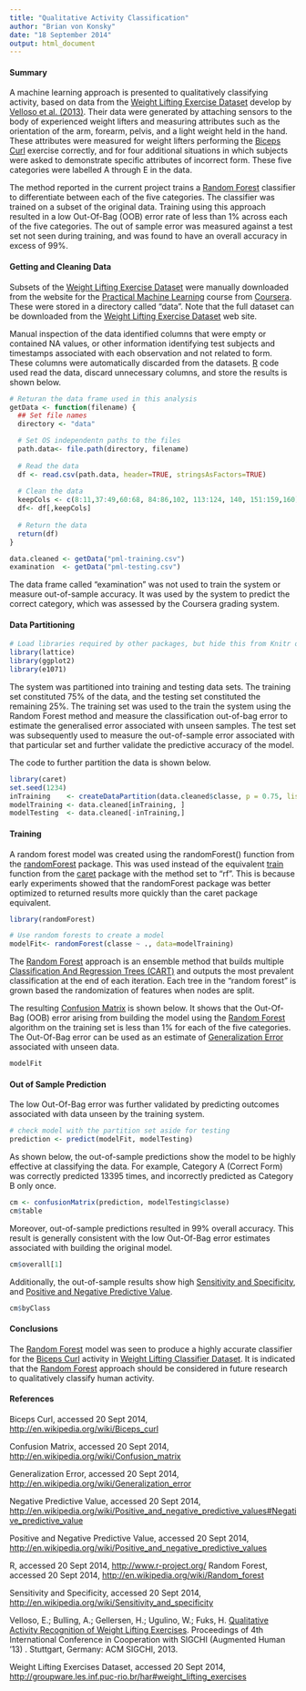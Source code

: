 ```yaml
---
title: "Qualitative Activity Classification"
author: "Brian von Konsky"
date: "18 September 2014"
output: html_document
---
```

#### Summary

A machine learning approach is presented to qualitatively classifying activity, based on data from
the [Weight Lifting Exercise Dataset](http://groupware.les.inf.puc-rio.br/har#weight_lifting_exercises) 
develop by [Velloso et al. (2013)](http://groupware.les.inf.puc-rio.br/public/papers/2013.Velloso.QAR-WLE.pdf).
Their data were generated by attaching sensors to the body of experienced weight lifters and measuring attributes such as the orientation of the arm, forearm, pelvis, and a light weight held in the hand.  These attributes were measured for weight lifters performing the [Biceps Curl](http://en.wikipedia.org/wiki/Biceps_curl) exercise correctly, and for four additional situations in which subjects were asked to demonstrate specific attributes of incorrect form.  These five categories were labelled A through E in the data.

The method reported in the current project trains a [Random Forest](http://en.wikipedia.org/wiki/Random_forest) classifier to differentiate between each of the five categories.  The classifier was trained on a subset of the original data. Training using this approach resulted in a low Out-Of-Bag (OOB) error rate of less than 1% across each of the five categories. The out of sample error was measured against a test set not seen during training, and was found to have an overall accuracy in excess of 99%.

#### Getting and Cleaning Data

Subsets of the [Weight Lifting Exercise Dataset](http://groupware.les.inf.puc-rio.br/har#weight_lifting_exercises) were manually downloaded from the website for the [Practical Machine Learning](https://www.coursera.org/course/predmachlearn) course from [Coursera](https://www.coursera.org/). These were stored in a directory called "data".  Note that the full dataset can be downloaded from the [Weight Lifting Exercise Dataset](http://groupware.les.inf.puc-rio.br/har#weight_lifting_exercises) web site.

Manual inspection of the data identified columns that were empty or contained NA values, or other information identifying test subjects and timestamps associated with each observation and not related to form. These columns were automatically discarded from the datasets. [R](http://www.r-project.org/) code used read the data, discard unnecessary columns, and store the results is shown below.


```r
# Returan the data frame used in this analysis
getData <- function(filename) {
  ## Set file names
  directory <- "data"

  # Set OS independentn paths to the files
  path.data<- file.path(directory, filename)
  
  # Read the data
  df <- read.csv(path.data, header=TRUE, stringsAsFactors=TRUE)
  
  # Clean the data
  keepCols <- c(8:11,37:49,60:68, 84:86,102, 113:124, 140, 151:159,160)
  df<- df[,keepCols]
  
  # Return the data
  return(df)
}

data.cleaned <- getData("pml-training.csv")
examination  <- getData("pml-testing.csv")
```

The data frame called "examination" was not used to train the system or measure out-of-sample accuracy. It was used by the system to predict the correct category, which was assessed by the Coursera grading system.

#### Data Partitioning

```r
# Load libraries required by other packages, but hide this from Knitr output
library(lattice)
library(ggplot2)
library(e1071)
```

The system was partitioned into training and testing data sets. The training set constituted 75% of the data, and the testing set constituted the remaining 25%.  The training set was used to the train the system using the Random Forest method and measure the classification out-of-bag error to estimate the generalised error associated with unseen samples. The test set was subsequently used to measure the out-of-sample error associated with that particular set and further validate the predictive accuracy of the model. 

The code to further partition the data is shown below.

```r
library(caret)
set.seed(1234)
inTraining    <- createDataPartition(data.cleaned$classe, p = 0.75, list = FALSE)
modelTraining <- data.cleaned[inTraining, ]
modelTesting  <- data.cleaned[-inTraining,]
```

#### Training

A random forest model was created using the randomForest() function from the [randomForest](http://cran.r-project.org/web/packages/randomForest/index.html) package.  This was used instead of the equivalent [train](http://www.inside-r.org/packages/cran/caret/docs/train) function from the [caret](http://cran.r-project.org/web/packages/caret/index.html) package with the method set to "rf". This is because early experiments showed that the randomForest package was better optimized to returned results more quickly than the caret package equivalent.


```r
library(randomForest)

# Use random forests to create a model
modelFit<- randomForest(classe ~ ., data=modelTraining)
```

The [Random Forest](http://en.wikipedia.org/wiki/Random_forest)  approach is an ensemble method that builds multiple [Classification And Regression Trees (CART)](http://en.wikipedia.org/wiki/CART) and outputs the most prevalent classification at the end of each iteration.  Each tree in the "random forest" is grown based the randomization of features when nodes are split.

The resulting [Confusion Matrix](en.wikipedia.org/wiki/Confusion_matrix) is shown below.  It shows that the Out-Of-Bag (OOB) error arising from building the model using the [Random Forest](http://en.wikipedia.org/wiki/Random_forest#History) algorithm on the training set is less than 1% for each of the five categories. The Out-Of-Bag error can be used as an estimate of [Generalization Error](http://en.wikipedia.org/wiki/Generalization_error) associated with unseen data.


```r
modelFit
```

#### Out of Sample Prediction

The low Out-Of-Bag error was further validated by predicting outcomes associated with data unseen by the training system.

```r
# check model with the partition set aside for testing
prediction <- predict(modelFit, modelTesting)
```

As shown below, the out-of-sample predictions show the model to be highly effective at classifying the data. For example, Category A (Correct Form) was correctly predicted 13395 times, and incorrectly predicted as Category B only once.


```r
cm <- confusionMatrix(prediction, modelTesting$classe)
cm$table
```

Moreover, out-of-sample predictions resulted in 99% overall accuracy. This result is generally consistent with the low Out-Of-Bag error estimates associated with building the original model.

```r
cm$overall[1]
```

Additionally, the out-of-sample results show high [Sensitivity and Specificity](http://en.wikipedia.org/wiki/Sensitivity_and_specificity#Specificity), and [Positive  and Negative Predictive Value](http://en.wikipedia.org/wiki/Positive_and_negative_predictive_values#Negative_predictive_value). 

```r
cm$byClass
```

#### Conclusions

The [Random Forest](http://en.wikipedia.org/wiki/Random_forest) model was seen to produce a highly accurate classifier for the [Biceps Curl](http://en.wikipedia.org/wiki/Biceps_curl) activity in [Weight Lifting Classifier Dataset](http://groupware.les.inf.puc-rio.br/har#weight_lifting_exercises). It is indicated that the [Random Forest](http://en.wikipedia.org/wiki/Random_forest) approach should be considered in future research to qualitatively classify human activity.

#### References

Biceps Curl, accessed 20 Sept 2014, [http://en.wikipedia.org/wiki/Biceps_curl](http://en.wikipedia.org/wiki/Biceps_curl)

Confusion Matrix, accessed 20 Sept 2014, [http://en.wikipedia.org/wiki/Confusion_matrix](en.wikipedia.org/wiki/Confusion_matrix)

Generalization Error, accessed 20 Sept 2014, [http://en.wikipedia.org/wiki/Generalization_error](http://en.wikipedia.org/wiki/Generalization_error)

Negative Predictive Value, accessed 20 Sept 2014, [http://en.wikipedia.org/wiki/Positive_and_negative_predictive_values#Negative_predictive_value](http://en.wikipedia.org/wiki/Positive_and_negative_predictive_values#Negative_predictive_value)

Positive and Negative Predictive Value, accessed 20 Sept 2014, [http://en.wikipedia.org/wiki/Positive_and_negative_predictive_values](http://en.wikipedia.org/wiki/Positive_and_negative_predictive_values)

R, accessed 20 Sept 2014, [http://www.r-project.org/](http://www.r-project.org/)
Random Forest, accessed 20 Sept 2014, [http://en.wikipedia.org/wiki/Random_forest](http://en.wikipedia.org/wiki/Random_forest)

Sensitivity and Specificity, accessed 20 Sept 2014, [http://en.wikipedia.org/wiki/Sensitivity_and_specificity](http://en.wikipedia.org/wiki/Sensitivity_and_specificity#Specificity)

Velloso, E.; Bulling, A.; Gellersen, H.; Ugulino, W.; Fuks, H. [Qualitative Activity Recognition of Weight Lifting Exercises](http://groupware.les.inf.puc-rio.br/public/papers/2013.Velloso.QAR-WLE.pdf). Proceedings of 4th International Conference in Cooperation with SIGCHI (Augmented Human '13) . Stuttgart, Germany: ACM SIGCHI, 2013.

Weight Lifting Exercises Dataset, accessed 20 Sept 2014, [http://groupware.les.inf.puc-rio.br/har#weight_lifting_exercises](http://groupware.les.inf.puc-rio.br/har#weight_lifting_exercises)
